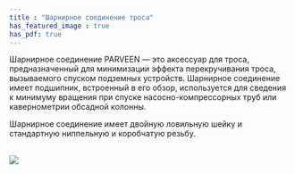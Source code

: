 ```yaml
---
title : "Шарнирное соединение троса"
has_featured_image : true
has_pdf: true
---
```


Шарнирное соединение PARVEEN — это аксессуар для троса, предназначенный для минимизации эффекта перекручивания троса, вызываемого спуском подземных устройств. Шарнирное соединение имеет подшипник, встроенный в его обзор, используется для сведения к минимуму вращения при спуске насосно-компрессорных труб или кавернометрии обсадной колонны.

Шарнирное соединение имеет двойную ловильную шейку и стандартную ниппельную и коробчатую резьбу.

<br />
<Image src={image} />